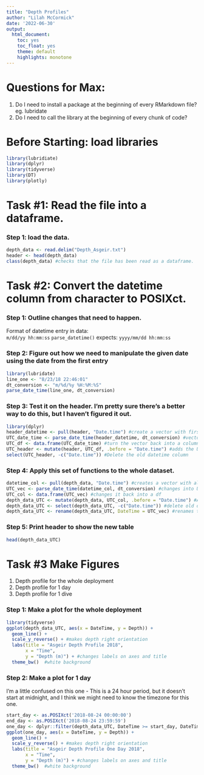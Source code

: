```yaml
---
title: "Depth Profiles"
author: "Lilah McCormick"
date: '2022-06-30'
output: 
  html_document:
    toc: yes
    toc_float: yes 
    theme: default 
    highlights: monotone
---
```

# Questions for Max:
1. Do I need to install a package at the beginning of every RMarkdown file? eg. lubridate  
1. Do I need to call the library at the beginning of every chunk of code? 


# Before Starting: load libraries
```r
library(lubridiate)
library(dplyr)
library(tidyverse)
library(DT)
library(plotly)
```


# Task #1: Read the file into a dataframe.   
### Step 1: load the data.
```r
depth_data <- read.delim("Depth_Asgeir.txt")
header <- head(depth_data)
class(depth_data) #checks that the file has been read as a dataframe.
```
    
# Task #2: Convert the datetime column from character to POSIXct.   
### Step 1: Outline changes that need to happen.    
Format of datetime entry in data:    
`m/dd/yy hh:mm:ss`
`parse_datetime()` expects: 
`yyyy/mm/dd hh:mm:ss`

### Step 2: Figure out how we need to manipulate the given date using the date from the first entry  
```r
library(lubridate)
line_one <- "8/23/18 22:46:01"
dt_conversion <- "m/%d/%y %H:%M:%S"
parse_date_time(line_one, dt_conversion)
```

### Step 3: Test it on the header. I'm pretty sure there's a better way to do this, but I haven't figured it out. 
```r
library(dplyr)
header_datetime <- pull(header, "Date.time") #create a vector with first 6 datetimes
UTC_date_time <- parse_date_time(header_datetime, dt_conversion) #vector with first 6 datetimes in UTC
UTC_df <- data.frame(UTC_date_time) #turn the vector back into a column 
UTC_header <- mutate(header, UTC_df, .before = "Date.time") #adds the UTC date time column into the header df before the old datetime column 
select(UTC_header, -c("Date.time")) #Delete the old datetime column 
```

### Step 4: Apply this set of functions to the whole dataset. 
```r
datetime_col <- pull(depth_data, "Date.time") #creates a vector with all datetimes
UTC_vec <- parse_date_time(datetime_col, dt_conversion) #changes into UTC
UTC_col <- data.frame(UTC_vec) #changes it back into a df 
depth_data_UTC <- mutate(depth_data, UTC_col, .before = "Date.time") #Adds UTC datetime column in before old date time column 
depth_data_UTC <- select(depth_data_UTC, -c("Date.time")) #delete old datetime column
depth_data_UTC <- rename(depth_data_UTC, DateTime = UTC_vec) #renames the datetime column 
```

### Step 5: Print header to show the new table
```r
head(depth_data_UTC)
```

# Task #3 Make Figures
1. Depth profile for the whole deployment
1. Depth profile for 1 day 
1. Depth profile for 1 dive 

### Step 1: Make a plot for the whole deployment   
```r
library(tidyverse)
ggplot(depth_data_UTC, aes(x = DateTime, y = Depth)) + 
  geom_line() +
  scale_y_reverse() + #makes depth right orientation 
  labs(title = "Asgeir Depth Profile 2018",
       x = "Time",
       y = "Depth (m)") + #changes labels on axes and title 
  theme_bw()  #white background 
```

### Step 2: Make a plot for 1 day  

I'm a little confused on this one - This is a 24 hour period, but it doesn't start at midnight, and I think we might need to know the timezone for this one.
```r
start_day <- as.POSIXct('2018-08-24 00:00:00')
end_day <- as.POSIXct('2018-08-24 23:59:59')
one_day <- dplyr::filter(depth_data_UTC, DateTime >= start_day, DateTime <= end_day)
ggplot(one_day, aes(x = DateTime, y = Depth)) + 
  geom_line() +
  scale_y_reverse() + #makes depth right orientation 
  labs(title = "Asgeir Depth Profile One Day 2018",
       x = "Time",
       y = "Depth (m)") + #changes labels on axes and title 
  theme_bw()  #white background 
```



